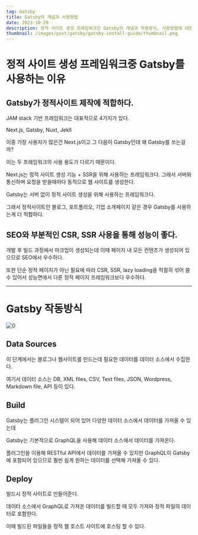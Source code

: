 ```yaml
---
tag: Gatsby
title: Gatsby의 개념과 사용방법
date: 2023-10-29
description: 정적 사이트 생성 프레임워크인 Gatsby의 개념과 작동방식, 사용방법에 대한 게시글이다.
thumbnail: /images/post/gatsby/gatsby-install-guide/thumbnail.png
---
```


# 정적 사이트 생성 프레임워크중 Gatsby를 사용하는 이유

## Gatsby가 정적사이트 제작에 적합하다.

JAM stack 기반 프레임워크는 대표적으로 4가지가 있다.

Next.js, Gatsby, Nuxt, Jekll

이중 가장 사용자가 많은건 Next.js이고 그 다음이 Gatsby인데 왜 Gatsby를 쓰는걸까?

이는 두 프레임워크의 사용 용도가 다르기 때문이다.

Next.js는 정적 사이트 생성 기능 + SSR을 위해 사용하는 프레임워크다. 그래서 서버와 통신하며 요청을 받을때마다 동적으로 웹 사이트를 생성한다.

Gatsby는 서버 없이 정적 사이트 생성을 위해 사용하는 프레임워크다.

그래서 정적사이트인 블로그, 포트폴리오, 기업 소개페이지 같은 경우 Gatsby를 사용하는게 더 적합하다.

## SEO와 부분적인 CSR, SSR 사용을 통해 성능이 좋다.

개발 후 빌드 과정에서 마크업이 생성되는데 이때 페이지 내 모든 컨텐츠가 생성되어 있으므로 SEO에서 우수하다.

또한 단순 정적 페이지가 아닌 필요에 따라 CSR, SSR, lazy loading을 적절히 섞어 쓸 수 있어서 성능면에서 다른 정적 페이지 프레임워크보다 우수하다. 

---

# Gatsby 작동방식

![0](/images/post/gatsby/gatsby-install-guide/0.png)

## Data Sources

이 단계에서는 블로그나 웹사이트를 만드는데 필요한 데이터를 데이터 소스에서 수집한다.

여기서 데이터 소스는 DB, XML files, CSV, Text files, JSON, Wordpress, Markdown file, API 등이 있다.

## Build

Gatsby는 플러그인 시스템이 되어 있어 다양한 데이터 소스에서 데이터를 가져올 수 있는데

Gatsby는 기본적으로 GraphQL을 사용해 데이터 소스에서 데이터를 가져온다.

플러그인을 이용해 RESTful API에서 데이터를 가져올 수 있지만 GraphQL이 Gatsby에 포함되어 있으므로 훨씬 쉽게 원하는 데이터를 선택해 가져올 수 있다.

## Deploy

빌드시 정적 사이트로 만들어준다.

데이터 소스에서 GraphQL로 가져온 데이터를 빌드할 때 모두 가져와 정적 파일의 데이터로 포함한다.

이때 빌드된 파일들을 정적 웹 호스트 사이트에 호스팅 할 수 있다.